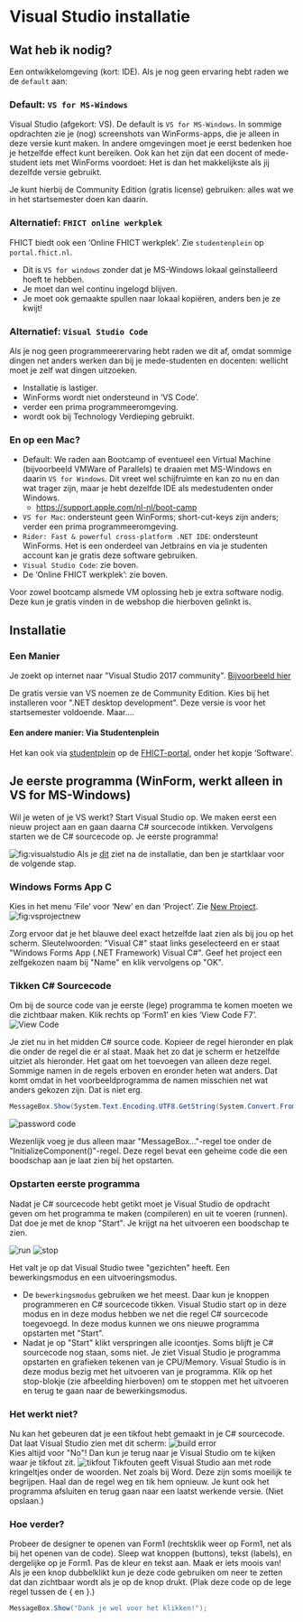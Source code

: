 # Visual Studio installatie

## Wat heb ik nodig?

Een ontwikkelomgeving (kort: IDE). Als je nog geen ervaring hebt raden we de `default` aan:

### Default: `VS for MS-Windows`

Visual Studio (afgekort: VS). De default is
`VS for MS-Windows`. In sommige opdrachten zie je (nog) screenshots van WinForms-apps, die je alleen in deze versie kunt maken. In andere omgevingen moet je eerst bedenken hoe je hetzelfde effect kunt bereiken. Ook kan het zijn dat een docent of mede-student iets met WinForms voordoet: Het is dan het makkelijkste als jij dezelfde versie gebruikt.

Je kunt hierbij de Community Edition (gratis license) gebruiken: alles wat we in het startsemester doen kan daarin.



### Alternatief: `FHICT online werkplek`

FHICT biedt ook een 'Online FHICT werkplek'. Zie `studentenplein` op `portal.fhict.nl`.

+ Dit is `VS for windows` zonder dat je MS-Windows lokaal geïnstalleerd hoeft te hebben.
+ Je moet dan wel continu ingelogd blijven.
+ Je moet ook gemaakte spullen naar lokaal kopiëren, anders ben je ze kwijt!


### Alternatief: `Visual Studio Code`

Als je nog geen programmeerervaring hebt raden we dit af, omdat sommige dingen net anders werken dan bij je mede-studenten en docenten: wellicht moet je zelf wat dingen uitzoeken.

+ Installatie is lastiger.
+ WinForms wordt niet ondersteund in 'VS Code'.
+ verder een prima programmeeromgeving.
+ wordt ook bij Technology Verdieping gebruikt.

### En op een Mac?


+ Default: We raden aan Bootcamp of eventueel een Virtual Machine (bijvoorbeeld VMWare of Parallels) te draaien met MS-Windows en daarin `VS for Windows`. Dit vreet wel schijfruimte en kan zo nu en dan wat trager zijn, maar je hebt dezelfde IDE als medestudenten onder Windows.
  + [https://support.apple.com/nl-nl/boot-camp](https://support.apple.com/nl-nl/boot-camp)
+ `VS for Mac`: ondersteunt geen WinForms; short-cut-keys zijn anders; verder een prima programmeeromgeving.
+   `Rider: Fast & powerful cross-platform .NET IDE`: ondersteunt WinForms. Het is een onderdeel van Jetbrains en via je studenten account kan je gratis deze software gebruiken. 
+ `Visual Studio Code`: zie boven.
+ De 'Online FHICT werkplek': zie boven.

Voor zowel bootcamp alsmede VM oplossing heb je extra software nodig. Deze kun je gratis vinden in de webshop die hierboven gelinkt is.


## Installatie

### Een Manier
Je zoekt op internet naar &quot;Visual Studio 2017 community&quot;.
[Bijvoorbeeld hier](https://visualstudio.microsoft.com/vs/)

De gratis versie van VS noemen ze de Community Edition.
Kies bij het installeren voor &quot;.NET desktop development&quot;.
Deze versie is voor het startsemester voldoende. Maar....

#### Een andere manier: Via Studentenplein
Het kan ook via [studentplein](https://portal.fhict.nl/Studentenplein/SitePages/Home.aspx)
op de
[FHICT-portal](https://portal.fhict.nl),
onder het kopje 'Software'.


## Je eerste programma (WinForm, werkt alleen in VS for MS-Windows)

Wil je weten of je VS werkt? Start Visual Studio op. We maken eerst een nieuw project aan en gaan daarna C# sourcecode intikken. Vervolgens starten we de C# sourcecode op. Je eerste programma!

![fig:visualstudio](figures/VS080-done.png "Dit is Visual Studio")
Als je
[dit]()
ziet na de installatie, dan ben je startklaar voor de volgende stap.

### Windows Forms App C#

Kies in het menu 'File' voor 'New' en dan 'Project'.
Zie
[New Project]().
![fig:vsprojectnew](figures/VS090-newproject.png "Dit is Visual Studio")


Zorg ervoor dat je het blauwe deel exact hetzelfde laat zien als bij jou op het scherm.
Sleutelwoorden: &quot;Visual C#&quot; staat links geselecteerd en er staat
&quot;Windows Forms App (.NET Framework) Visual C#&quot;.
Geef het project een zelfgekozen naam bij &quot;Name&quot; en klik vervolgens op &quot;OK&quot;.

### Tikken C# Sourcecode
Om bij de source code van je eerste (lege) programma te komen
moeten we die zichtbaar maken. Klik rechts op 'Form1' en kies 'View Code F7'.
![](figures/viewcode.png "View Code")

Je ziet nu in het midden C# source code.
Kopieer de regel hieronder en plak die onder de regel die er al staat.
Maak het zo dat je scherm er hetzelfde uitziet als hieronder.
Het gaat om het toevoegen van alleen deze regel.
Sommige namen in de regels erboven en eronder heten wat anders.
Dat komt omdat in het voorbeeldprogramma de namen
misschien net wat anders gekozen zijn. Dat is niet erg.

```cs
MessageBox.Show(System.Text.Encoding.UTF8.GetString(System.Convert.FromBase64String("SGVsbG8gV29ybGQh")));
```

![](figures/vspasswordcodehello.png "password code")

Wezenlijk voeg je dus alleen maar &quot;MessageBox...&quot;-regel toe onder de &quot;InitializeComponent()&quot;-regel.
Deze regel bevat een geheime code die een boodschap aan je laat zien bij het opstarten.

### Opstarten eerste programma

Nadat je C# sourcecode hebt getikt moet je Visual Studio de opdracht geven
om het programma te maken (compileren) en uit te voeren (runnen).
Dat doe je met de knop &quot;Start&quot;. Je krijgt na het uitvoeren een boodschap te zien.



![](figures/runstop_run.png "run")
![](figures/runstop_stop.png "stop")

Het valt je op dat Visual Studio twee &quot;gezichten&quot; heeft.
Een bewerkingsmodus en een uitvoeringsmodus.

- De `bewerkingsmodus` gebruiken we het meest. Daar kun je knoppen programmeren en C# sourcecode tikken. Visual Studio start op in deze modus en in deze modus hebben we net die regel C# sourcecode toegevoegd. In deze modus kunnen we ons nieuwe programma opstarten met &quot;Start&quot;.
- Nadat je op &quot;Start&quot; klikt verspringen alle icoontjes. Soms blijft je C# sourcecode nog staan, soms niet. Je ziet Visual Studio je programma opstarten en grafieken tekenen van je CPU/Memory. Visual Studio is in deze modus bezig met het uitvoeren van je programma. Klik op het stop-blokje (zie afbeelding hierboven) om te stoppen met het uitvoeren en terug te gaan naar de bewerkingsmodus.

### Het werkt niet?

Nu kan het gebeuren dat je een tikfout hebt gemaakt in je C# sourcecode. Dat laat Visual Studio zien met dit scherm:
![](figures/vsbuilderror.png "build error")  
Kies altijd voor &quot;No&quot;! Dan kun je terug naar je Visual Studio om te kijken waar je tikfout zit.
![](figures/vstikfout.png "tikfout")
Tikfouten geeft Visual Studio aan met rode kringeltjes onder de woorden.
Net zoals bij Word. Deze zijn soms moeilijk te begrijpen.
Haal dan de regel weg en tik hem opnieuw.
Je kunt ook het programma afsluiten en terug gaan
naar een laatst werkende versie. (Niet opslaan.)

### Hoe verder?

Probeer de designer te openen van Form1 (rechtsklik weer op Form1,
net als bij het openen van de code).
Sleep wat knoppen (buttons), tekst (labels), en dergelijke op je Form1.
Pas de kleur en tekst aan. Maak er iets moois van!
Als je een knop dubbelklikt kun je deze code gebruiken om neer te zetten
dat dan zichtbaar wordt als je op de knop drukt.
(Plak deze code op de lege regel tussen de { en }.)

```cs
MessageBox.Show("Dank je wel voor het klikken!");
```
